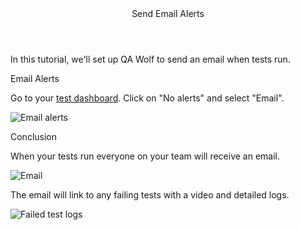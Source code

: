 
<Layout>

<Header>Send Email Alerts</Header>

In this tutorial, we'll set up QA Wolf to send an email when tests run.

<SubHeader>Email Alerts</SubHeader>

Go to your <a href="https://qawolf.com/tests" target="_blank">test dashboard</a>. Click on "No alerts" and select "Email".

<Image
  alt="Email alerts"
  height={200}
  src="/docs/send-email-alerts/email-on-failure.png"
  width={600}
/>

<SubHeader>Conclusion</SubHeader>

When your tests run everyone on your team will receive an email.

<Image
  alt="Email"
  height={722}
  src="/docs/send-email-alerts/email-message.png"
  width={800}
/>

The email will link to any failing tests with a video and detailed logs.

<Image
  alt="Failed test logs"
  height={672}
  src="/docs/failed-test.png"
  width={1600}
/>

</Layout>
